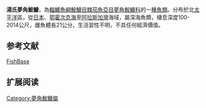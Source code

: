 {{Speciesbox
| name = 湯氏夢角鮟鱇
| image = 
| image_caption = 
| status = NE
| status_system = IUCN3.1
| genus = Oneirodes
| species = thompsoni
| authority = [[Schultz|Schultz]], 1934
| synonyms = *''Dolopichthys thompsoni ,Schultz, 1934 ''
}}

'''湯氏夢角鮟鱇'''，為[[輻鰭魚綱|輻鰭魚綱]][[鮟鱇目|鮟鱇目]][[棘茄魚亞目|棘茄魚亞目]][[夢角鮟鱇科|夢角鮟鱇科]]的一[[種|種]][[魚類|魚類]]。分布於北[[太平洋|太平洋]]區，從[[日本|日本]]、[[鄂霍次克海|鄂霍次克海]]至[[阿拉斯加灣|阿拉斯加灣]]海域，屬深海魚類，棲息深度100-2014公尺，雌魚體長21公分，生活習性不明，不具任何經濟價值。

==参考文献==
[https://web.archive.org/web/20131126121555/http://fishbase.sinica.edu.tw/ FishBase]

== 扩展阅读 ==
{{refbegin}}
{{wikispecies-inline|Oneirodes thompsoni |湯氏夢角鮟鱇}}
{{refend}}
{{Taxonbar|from=Q2370437}}

[[Category:夢角鮟鱇屬|Category:夢角鮟鱇屬]]